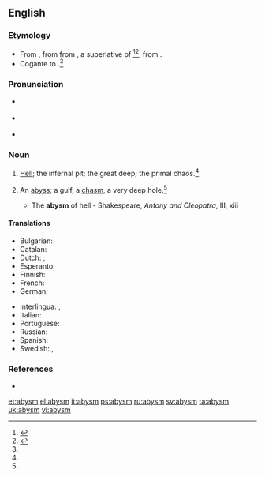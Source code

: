 ==English==

===Etymology===
* From {{etyl|enm}} {{term|abime|lang=enm}}, from {{etyl|fro|en}} {{term|abisme|lang=fro}} from {{etyl|LL.}} {{term|abyssimus|lang=la}}, a superlative of {{term|abyssus||bottomless pit|lang=la}}<ref name=OCD>{{reference-book | last =| first = | authorlink =  | coauthors =  | editor =Lindberg, Christine A.    | others =  | title = The Oxford College Dictionary | origdate =  | origyear = 2002| origmonth =  | url =  | format =  | accessdate =  | accessyear =  | accessmonth =  | edition = 2nd | date =  | year =2007| month =  | publisher =Spark Publishing.  | location =New York, NY | language =  | id =  | doi = | isbn =978-1-4114-0500-4 | lccn = | ol = | pages =6| chapter =  | chapterurl =  | quote =}}</ref><ref name=SOED>{{reference-book | last =| first = | authorlink =  | coauthors =  | editor =Brown, Lesley  | others =  | title = The Shorter Oxford English Dictionary | origdate =  | origyear = 1933| origmonth =  | url =  | format =  | accessdate =  | accessyear =  | accessmonth =  | edition = 5th | date =  | year =2003| month =  | publisher =Oxford University Press  | location =Oxford, UK | language =  | id =  | doi = | isbn =978-0-19-860575-7 | lccn = | ol = | pages =11| chapter =  | chapterurl =  | quote =}}</ref>, from {{etyl|grc|en}} {{term|ἄβυσσος|tr=abussos|lang=grc|sc=polytonic}}.
* Cogante to {{etyl|fr}} {{term|abîme|lang=fr}}.<ref name=SOED/>

===Pronunciation===
* {{a|RP}} {{IPA|/əˈbɪz.m̩/}}
* {{a|US}} {{IPA|/əˈbɪz.m̩/}}
* {{rhymes|ɪzəm}}

===Noun===
{{en-noun}}

# {{archaic|poetic}} [[hell|Hell]]; the infernal pit; the great deep; the primal chaos.{{defdate|First attested around 1150 to 1350.}}<ref name=SOED/>
# {{nowadays|chiefly|literary}} An [[abyss]]; a gulf, a [[chasm]], a very deep hole.{{defdate|First attested in the late 15<sup>th</sup> century.}}<ref name=SOED/>
#* The '''abysm''' of hell - Shakespeare, ''Antony and Cleopatra'', III, xiii

====Translations====
{{trans-top|abyss}}
* Bulgarian: {{t+|bg|бездна|sc=Cyrl}}
* Catalan: {{t+|ca|abisme|m}}
* Dutch: {{t+|nl|afgrond|m}}, {{t+|nl|ravijn|n}}
* Esperanto: {{t+|eo|abismo}}
* Finnish: {{t-|fi|kuilu}}
* French: {{t+|fr|abîme|m}}
* German: {{t+|de|Abgrund|m}}
{{trans-mid}}
* Interlingua: {{t-|ia|abysso}}, {{t-|ia|abysmo}}
* Italian: {{t+|it|abisso|m}}
* Portuguese: {{t+|pt|abismo|m}}
* Russian: {{t+|ru|бездна|m|sc=Cyrl}}
* Spanish: {{t+|es|abismo|m}}
* Swedish: {{t+|sv|djup}}, {{t+|sv|avgrund}}
{{trans-bottom}}

===References===
<references/>
* {{R:Webster 1913}}

[[et:abysm]]
[[el:abysm]]
[[it:abysm]]
[[ps:abysm]]
[[ru:abysm]]
[[sv:abysm]]
[[ta:abysm]]
[[uk:abysm]]
[[vi:abysm]]